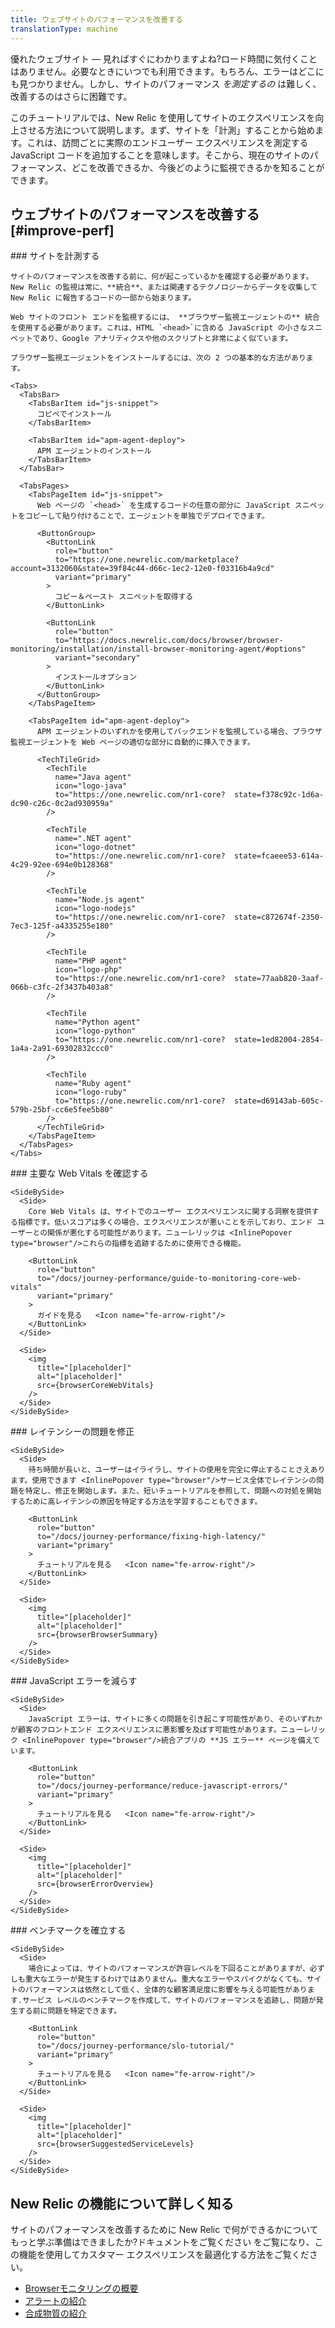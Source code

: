 ```yaml
---
title: ウェブサイトのパフォーマンスを改善する
translationType: machine
---
```






優れたウェブサイト — 見ればすぐにわかりますよね?ロード時間に気付くことはありません。必要なときにいつでも利用できます。もちろん、エラーはどこにも見つかりません。しかし、サイトのパフォーマンス _を測定するの_ は難しく、改善するのはさらに困難です。

このチュートリアルでは、New Relic を使用してサイトのエクスペリエンスを向上させる方法について説明します。まず、サイトを「計測」することから始めます。これは、訪問ごとに実際のエンドユーザー エクスペリエンスを測定する JavaScript コードを追加することを意味します。そこから、現在のサイトのパフォーマンス、どこを改善できるか、今後どのように監視できるかを知ることができます。

## ウェブサイトのパフォーマンスを改善する [#improve-perf]

<Steps>
  <Step>
    ### サイトを計測する

    サイトのパフォーマンスを改善する前に、何が起こっているかを確認する必要があります。New Relic の監視は常に、**統合**、または関連するテクノロジーからデータを収集して New Relic に報告するコードの一部から始まります。

    Web サイトのフロント エンドを監視するには、 **ブラウザー監視エージェントの** 統合を使用する必要があります。これは、HTML `<head>`に含める JavaScript の小さなスニペットであり、Google アナリティクスや他のスクリプトと非常によく似ています。

    ブラウザー監視エージェントをインストールするには、次の 2 つの基本的な方法があります。

    <Tabs>
      <TabsBar>
        <TabsBarItem id="js-snippet">
          コピペでインストール
        </TabsBarItem>

        <TabsBarItem id="apm-agent-deploy">
          APM エージェントのインストール
        </TabsBarItem>
      </TabsBar>

      <TabsPages>
        <TabsPageItem id="js-snippet">
          Web ページの `<head>` を生成するコードの任意の部分に JavaScript スニペットをコピーして貼り付けることで、エージェントを単独でデプロイできます。

          <ButtonGroup>
            <ButtonLink
              role="button"
              to="https://one.newrelic.com/marketplace?account=3132060&state=39f84c44-d66c-1ec2-12e0-f03316b4a9cd"
              variant="primary"
            >
              コピー＆ペースト スニペットを取得する
            </ButtonLink>

            <ButtonLink
              role="button"
              to="https://docs.newrelic.com/docs/browser/browser-monitoring/installation/install-browser-monitoring-agent/#options"
              variant="secondary"
            >
              インストールオプション
            </ButtonLink>
          </ButtonGroup>
        </TabsPageItem>

        <TabsPageItem id="apm-agent-deploy">
          APM エージェントのいずれかを使用してバックエンドを監視している場合、ブラウザ監視エージェントを Web ページの適切な部分に自動的に挿入できます。

          <TechTileGrid>
            <TechTile
              name="Java agent"
              icon="logo-java"
              to="https://one.newrelic.com/nr1-core?  state=f378c92c-1d6a-dc90-c26c-0c2ad930959a"
            />

            <TechTile
              name=".NET agent"
              icon="logo-dotnet"
              to="https://one.newrelic.com/nr1-core?  state=fcaeee53-614a-4c29-92ee-694e0b128368"
            />

            <TechTile
              name="Node.js agent"
              icon="logo-nodejs"
              to="https://one.newrelic.com/nr1-core?  state=c872674f-2350-7ec3-125f-a4335255e180"
            />

            <TechTile
              name="PHP agent"
              icon="logo-php"
              to="https://one.newrelic.com/nr1-core?  state=77aab820-3aaf-066b-c3fc-2f3437b403a8"
            />

            <TechTile
              name="Python agent"
              icon="logo-python"
              to="https://one.newrelic.com/nr1-core?  state=1ed82004-2854-1a4a-2a91-69302832ccc0"
            />

            <TechTile
              name="Ruby agent"
              icon="logo-ruby"
              to="https://one.newrelic.com/nr1-core?  state=d69143ab-605c-579b-25bf-cc6e5fee5b80"
            />
          </TechTileGrid>
        </TabsPageItem>
      </TabsPages>
    </Tabs>
  </Step>

  <Step>
    ### 主要な Web Vitals を確認する

    <SideBySide>
      <Side>
        Core Web Vitals は、サイトでのユーザー エクスペリエンスに関する洞察を提供する指標です。低いスコアは多くの場合、エクスペリエンスが悪いことを示しており、エンド ユーザーとの関係が悪化する可能性があります。ニューレリックは <InlinePopover type="browser"/>これらの指標を追跡するために使用できる機能。

        <ButtonLink
          role="button"
          to="/docs/journey-performance/guide-to-monitoring-core-web-vitals"
          variant="primary"
        >
          ガイドを見る   <Icon name="fe-arrow-right"/>
        </ButtonLink>
      </Side>

      <Side>
        <img
          title="[placeholder]"
          alt="[placeholder]"
          src={browserCoreWebVitals}
        />
      </Side>
    </SideBySide>
  </Step>

  <Step>
    ### レイテンシーの問題を修正

    <SideBySide>
      <Side>
        待ち時間が長いと、ユーザーはイライラし、サイトの使用を完全に停止することさえあります。使用できます <InlinePopover type="browser"/>サービス全体でレイテンシの問題を特定し、修正を開始します。また、短いチュートリアルを参照して、問題への対処を開始するために高レイテンシの原因を特定する方法を学習することもできます。

        <ButtonLink
          role="button"
          to="/docs/journey-performance/fixing-high-latency/"
          variant="primary"
        >
          チュートリアルを見る   <Icon name="fe-arrow-right"/>
        </ButtonLink>
      </Side>

      <Side>
        <img
          title="[placeholder]"
          alt="[placeholder]"
          src={browserBrowserSummary}
        />
      </Side>
    </SideBySide>
  </Step>

  <Step>
    ### JavaScript エラーを減らす

    <SideBySide>
      <Side>
        JavaScript エラーは、サイトに多くの問題を引き起こす可能性があり、そのいずれかが顧客のフロントエンド エクスペリエンスに悪影響を及ぼす可能性があります。ニューレリック <InlinePopover type="browser"/>統合アプリの **JS エラー** ページを備えています。

        <ButtonLink
          role="button"
          to="/docs/journey-performance/reduce-javascript-errors/"
          variant="primary"
        >
          チュートリアルを見る   <Icon name="fe-arrow-right"/>
        </ButtonLink>
      </Side>

      <Side>
        <img
          title="[placeholder]"
          alt="[placeholder]"
          src={browserErrorOverview}
        />
      </Side>
    </SideBySide>
  </Step>

  <Step>
    ### ベンチマークを確立する

    <SideBySide>
      <Side>
        場合によっては、サイトのパフォーマンスが許容レベルを下回ることがありますが、必ずしも重大なエラーが発生するわけではありません。重大なエラーやスパイクがなくても、サイトのパフォーマンスは依然として低く、全体的な顧客満足度に影響を与える可能性があります.サービス レベルのベンチマークを作成して、サイトのパフォーマンスを追跡し、問題が発生する前に問題を特定できます。

        <ButtonLink
          role="button"
          to="/docs/journey-performance/slo-tutorial/"
          variant="primary"
        >
          チュートリアルを見る   <Icon name="fe-arrow-right"/>
        </ButtonLink>
      </Side>

      <Side>
        <img
          title="[placeholder]"
          alt="[placeholder]"
          src={browserSuggestedServiceLevels}
        />
      </Side>
    </SideBySide>
  </Step>
</Steps>

## New Relic の機能について詳しく知る

サイトのパフォーマンスを改善するために New Relic で何ができるかについてもっと学ぶ準備はできましたか?ドキュメントをご覧ください <InlinePopover type="browser"/>をご覧になり、この機能を使用してカスタマー エクスペリエンスを最適化する方法をご覧ください。

* [Browserモニタリングの概要](/docs/browser/browser-monitoring/getting-started/introduction-browser-monitoring)
* [アラートの紹介](/docs/alerts-applied-intelligence/overview/)
* [合成物質の紹介](/docs/synthetics/synthetic-monitoring/using-monitors/intro-synthetic-monitoring/)